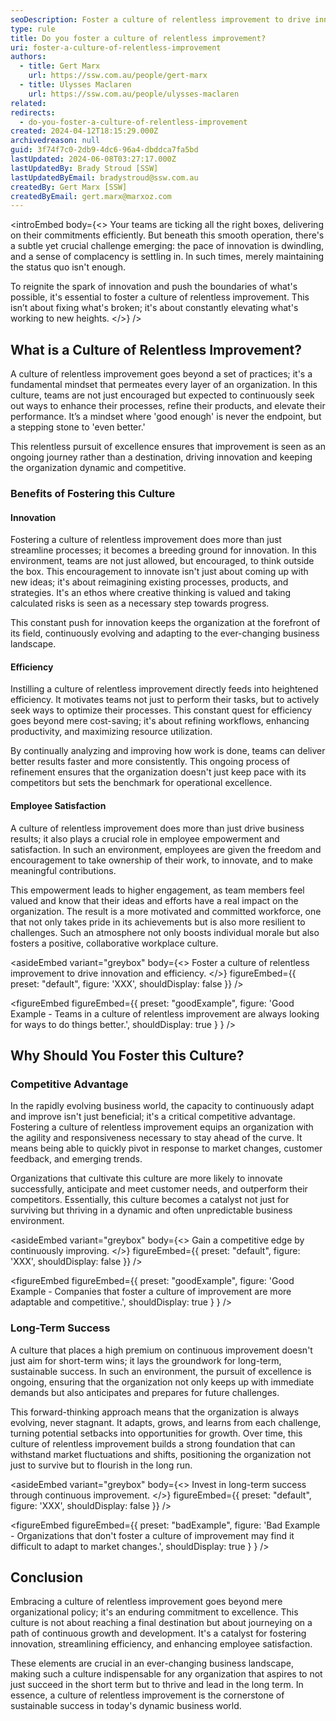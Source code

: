 ```yaml
---
seoDescription: Foster a culture of relentless improvement to drive innovation and efficiency in your organization, leading to long-term success.
type: rule
title: Do you foster a culture of relentless improvement?
uri: foster-a-culture-of-relentless-improvement
authors:
  - title: Gert Marx
    url: https://ssw.com.au/people/gert-marx
  - title: Ulysses Maclaren
    url: https://ssw.com.au/people/ulysses-maclaren
related:
redirects:
  - do-you-foster-a-culture-of-relentless-improvement
created: 2024-04-12T18:15:29.000Z
archivedreason: null
guid: 3f74f7c0-2db9-4dc6-96a4-dbddca7fa5bd
lastUpdated: 2024-06-08T03:27:17.000Z
lastUpdatedBy: Brady Stroud [SSW]
lastUpdatedByEmail: bradystroud@ssw.com.au
createdBy: Gert Marx [SSW]
createdByEmail: gert.marx@marxoz.com
---
```


<introEmbed
  body={<>
Your teams are ticking all the right boxes, delivering on their commitments efficiently. But beneath this smooth operation, there's a subtle yet crucial challenge emerging: the pace of innovation is dwindling, and a sense of complacency is settling in. In such times, merely maintaining the status quo isn't enough.

To reignite the spark of innovation and push the boundaries of what's possible, it's essential to foster a culture of relentless improvement. This isn’t about fixing what's broken; it's about constantly elevating what's working to new heights.
  </>}
/>
## What is a Culture of Relentless Improvement?

A culture of relentless improvement goes beyond a set of practices; it's a fundamental mindset that permeates every layer of an organization. In this culture, teams are not just encouraged but expected to continuously seek out ways to enhance their processes, refine their products, and elevate their performance. It’s a mindset where 'good enough' is never the endpoint, but a stepping stone to 'even better.'

This relentless pursuit of excellence ensures that improvement is seen as an ongoing journey rather than a destination, driving innovation and keeping the organization dynamic and competitive.

### Benefits of Fostering this Culture

#### Innovation

Fostering a culture of relentless improvement does more than just streamline processes; it becomes a breeding ground for innovation. In this environment, teams are not just allowed, but encouraged, to think outside the box. This encouragement to innovate isn't just about coming up with new ideas; it's about reimagining existing processes, products, and strategies. It's an ethos where creative thinking is valued and taking calculated risks is seen as a necessary step towards progress.

This constant push for innovation keeps the organization at the forefront of its field, continuously evolving and adapting to the ever-changing business landscape.

#### Efficiency

Instilling a culture of relentless improvement directly feeds into heightened efficiency. It motivates teams not just to perform their tasks, but to actively seek ways to optimize their processes. This constant quest for efficiency goes beyond mere cost-saving; it's about refining workflows, enhancing productivity, and maximizing resource utilization.

By continually analyzing and improving how work is done, teams can deliver better results faster and more consistently. This ongoing process of refinement ensures that the organization doesn't just keep pace with its competitors but sets the benchmark for operational excellence.

#### Employee Satisfaction

A culture of relentless improvement does more than just drive business results; it also plays a crucial role in employee empowerment and satisfaction. In such an environment, employees are given the freedom and encouragement to take ownership of their work, to innovate, and to make meaningful contributions.

This empowerment leads to higher engagement, as team members feel valued and know that their ideas and efforts have a real impact on the organization. The result is a more motivated and committed workforce, one that not only takes pride in its achievements but is also more resilient to challenges. Such an atmosphere not only boosts individual morale but also fosters a positive, collaborative workplace culture.

<asideEmbed
  variant="greybox"
  body={<>
    Foster a culture of relentless improvement to drive innovation and efficiency.
  </>}
  figureEmbed={{
    preset: "default",
    figure: 'XXX',
    shouldDisplay: false
  }}
/>

<figureEmbed figureEmbed={{
  preset: "goodExample",
  figure: 'Good Example - Teams in a culture of relentless improvement are always looking for ways to do things better.',
  shouldDisplay: true
} } />


## Why Should You Foster this Culture?

### Competitive Advantage

In the rapidly evolving business world, the capacity to continuously adapt and improve isn't just beneficial; it's a critical competitive advantage. Fostering a culture of relentless improvement equips an organization with the agility and responsiveness necessary to stay ahead of the curve. It means being able to quickly pivot in response to market changes, customer feedback, and emerging trends.

Organizations that cultivate this culture are more likely to innovate successfully, anticipate and meet customer needs, and outperform their competitors. Essentially, this culture becomes a catalyst not just for surviving but thriving in a dynamic and often unpredictable business environment.

<asideEmbed
  variant="greybox"
  body={<>
    Gain a competitive edge by continuously improving.
  </>}
  figureEmbed={{
    preset: "default",
    figure: 'XXX',
    shouldDisplay: false
  }}
/>

<figureEmbed figureEmbed={{
  preset: "goodExample",
  figure: 'Good Example - Companies that foster a culture of improvement are more adaptable and competitive.',
  shouldDisplay: true
} } />


### Long-Term Success

A culture that places a high premium on continuous improvement doesn't just aim for short-term wins; it lays the groundwork for long-term, sustainable success. In such an environment, the pursuit of excellence is ongoing, ensuring that the organization not only keeps up with immediate demands but also anticipates and prepares for future challenges.

This forward-thinking approach means that the organization is always evolving, never stagnant. It adapts, grows, and learns from each challenge, turning potential setbacks into opportunities for growth. Over time, this culture of relentless improvement builds a strong foundation that can withstand market fluctuations and shifts, positioning the organization not just to survive but to flourish in the long run.

<asideEmbed
  variant="greybox"
  body={<>
    Invest in long-term success through continuous improvement.
  </>}
  figureEmbed={{
    preset: "default",
    figure: 'XXX',
    shouldDisplay: false
  }}
/>

<figureEmbed figureEmbed={{
  preset: "badExample",
  figure: 'Bad Example - Organizations that don\'t foster a culture of improvement may find it difficult to adapt to market changes.',
  shouldDisplay: true
} } />


## Conclusion

Embracing a culture of relentless improvement goes beyond mere organizational policy; it's an enduring commitment to excellence. This culture is not about reaching a final destination but about journeying on a path of continuous growth and development. It's a catalyst for fostering innovation, streamlining efficiency, and enhancing employee satisfaction.

These elements are crucial in an ever-changing business landscape, making such a culture indispensable for any organization that aspires to not just succeed in the short term but to thrive and lead in the long term. In essence, a culture of relentless improvement is the cornerstone of sustainable success in today's dynamic business world.
